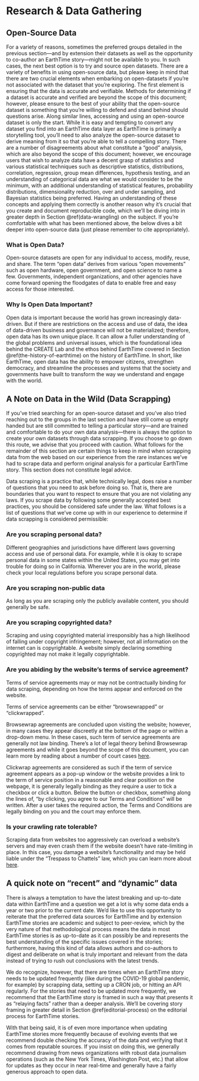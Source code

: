 # Research & Data Gathering {#research-and-data-gathering}

## Open-Source Data

For a variety of reasons, sometimes the preferred groups detailed in the previous section—and by extension their datasets as well as the opportunity to co-author an EarthTime story—might not be available to you. In such cases, the next best option is to try and source open datasets. There are a variety of benefits in using open-source data, but please keep in mind that there are two crucial elements when embarking on open-datasets if you’re not associated with the dataset that you’re exploring. The first element is ensuring that the data is accurate and verifiable. Methods for determining if a dataset is accurate and verified are beyond the scope of this document; however, please ensure to the best of your ability that the open-source dataset is something that you’re willing to defend and stand behind should questions arise. Along similar lines, accessing and using an open-source dataset is only the start. While it is easy and tempting to convert any dataset you find into an EarthTime data layer as EarthTime is primarily a storytelling tool, you’ll need to also analyze the open-source dataset to derive meaning from it so that you’re able to tell a compelling story. There are a number of disagreements about what constitute a “good” analysis, which are also beyond the scope of this document; however, we encourage users that wish to analyze data have a decent grasp of statistics and various statistical techniques such as descriptive statistics, distributions, correlation, regression, group mean differences, hypothesis testing, and an understanding of categorical data are what we would consider to be the minimum, with an additional understanding of statistical features, probability distributions, dimensionality reduction, over and under sampling, and Bayesian statistics being preferred. Having an understanding of these concepts and applying them correctly is another reason why it’s crucial that you create and document reproducible code, which we’ll be diving into in greater depth in Section \@ref(data-wrangling) on the subject. If you’re comfortable with what has been mentioned above, the below dives a bit deeper into open-source data (just please remember to cite appropriately).

### What is Open Data? {-}

Open-source datasets are open for any individual to access, modify, reuse, and share. The term “open data” derives from various “open movements” such as open hardware, open government, and open science to name a few. Governments, independent organizations, and other agencies have come forward opening the floodgates of data to enable free and easy access for those interested.

### Why Is Open Data Important? {-}

Open data is important because the world has grown increasingly data-driven. But if there are restrictions on the access and use of data, the idea of data-driven business and governance will not be materialized; therefore, open data has its own unique place. It can allow a fuller understanding of the global problems and universal issues, which is the foundational idea behind the CREATE Lab and the ethos behind EarthTime covered in Section \@ref(the-history-of-earthtime) on the history of EarthTime. In short, like EarthTime, open data has the ability to empower citizens, strengthen democracy, and streamline the processes and systems that the society and governments have built to transform the way we understand and engage with the world.

## A Note on Data in the Wild (Data Scrapping)

If you’ve tried searching for an open-source dataset and you’ve also tried reaching out to the groups in the last section and have still come up empty handed but are still committed to telling a particular story—and are trained and comfortable to do your own data analysis—there is always the option to create your own datasets through data scrapping. If you choose to go down this route, we advise that you proceed with caution. What follows for the remainder of this section are certain things to keep in mind when scrapping data from the web based on our experience from the rare instances we’ve had to scrape data and perform original analysis for a particular EarthTime story. This section does not constitute legal advice.

Data scraping is a practice that, while technically legal, does raise a number of questions that you need to ask before doing so. That is, there are boundaries that you want to respect to ensure that you are not violating any laws. If you scrape data by following some generally accepted best practices, you should be considered safe under the law. What follows is a list of questions that we’ve come up with in our experience to determine if data scrapping is considered permissible:

### Are you scraping personal data? {-}

Different geographies and jurisdictions have different laws governing access and use of personal data. For example, while it is okay to scrape personal data in some states within the United States, you may get into trouble for doing so in California. Wherever you are in the world, please check your local regulations before you scrape personal data.

### Are you scraping non-public data {-}

As long as you are scraping only the publicly available content, you should generally be safe.

### Are you scraping copyrighted data? {-}

Scraping and using copyrighted material irresponsibly has a high likelihood of falling under copyright infringement; however, not all information on the internet can is copyrightable. A website simply declaring something copyrighted may not make it legally copyrightable. 

### Are you abiding by the website’s terms of service agreement? {-}

Terms of service agreements may or may not be contractually binding for data scraping, depending on how the terms appear and enforced on the website.

Terms of service agreements can be either “browsewrapped” or “clickwrapped”. 

Browsewrap agreements are concluded upon visiting the website; however, in many cases they appear discreetly at the bottom of the page or within a drop-down menu. In these cases, such term of service agreements are generally not law binding. There’s a lot of legal theory behind Browsewrap agreements and while it goes beyond the scope of this document, you can learn more by reading about a number of court cases [here](https://en.wikipedia.org/wiki/Browse_wrap).

Clickwrap agreements are considered as such if the term of service agreement appears as a pop-up window or the website provides a link to the term of service position in a reasonable and clear position on the webpage, it is generally legally binding as they require a user to tick a checkbox or click a button. Below the button or checkbox, something along the lines of, “by clicking, you agree to our Terms and Conditions” will be written. After a user takes the required action, the Terms and Conditions are legally binding on you and the court may enforce them.

### Is your crawling rate tolerable? {-}

Scraping data from websites too aggressively can overload a website’s servers and may even crash them if the website doesn’t have rate-limiting in place. In this case, you damage a website’s functionality and may be held liable under the “Trespass to Chattels” law, which you can learn more about [here](https://ilt.eff.org/Trespass_to_Chattels.html).

## A quick note on “recent” and “dynamic” data

There is always a temptation to have the latest breaking and up-to-date data within EarthTime and a question we get a lot is why some data ends a year or two prior to the current date. We’d like to use this opportunity to reiterate that the preferred data sources for EarthTime and by extension EarthTime stories are academic and subject to peer-review, which by the very nature of that methodological process means the data in most EarthTime stories is as up-to-date as it can possibly be and represents the best understanding of the specific issues covered in the stories; furthermore, having this kind of data allows authors and co-authors to digest and deliberate on what is truly important and relevant from the data instead of trying to rush out conclusions with the latest trends.

We do recognize, however, that there are times when an EarthTime story needs to be updated frequently (like during the COVID-19 global pandemic, for example) by scrapping data, setting up a CRON job, or hitting an API regularly.  For the stories that need to be updated more frequently, we recommend that the EarthTime story is framed in such a way that presents it as “relaying facts” rather than a deeper analysis. We’ll be covering story framing in greater detail in Section \@ref(editorial-process) on the editorial process for EarthTime stories.

With that being said, it is of even more importance when updating EarthTime stories more frequently because of evolving events that we recommend double checking the accuracy of the data and verifying that it comes from reputable sources. If you insist on doing this, we generally recommend drawing from news organizations with robust data journalism operations (such as the New York Times, Washington Post, etc.) that allow for updates as they occur in near real-time and generally have a fairly generous approach to open data. 